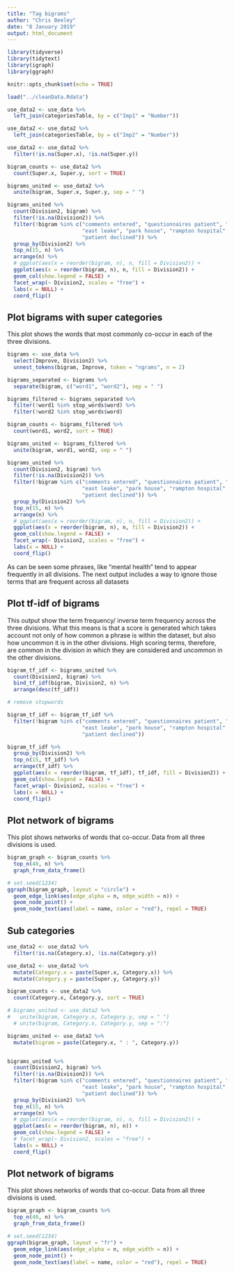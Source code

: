 ```yaml
---
title: "Tag bigrams"
author: "Chris Beeley"
date: "8 January 2019"
output: html_document
---
```


```r

library(tidyverse)
library(tidytext)
library(igraph)
library(ggraph)

knitr::opts_chunk$set(echo = TRUE)

load("../cleanData.Rdata")

use_data2 <- use_data %>% 
  left_join(categoriesTable, by = c("Imp1" = "Number"))

use_data2 <- use_data2 %>% 
  left_join(categoriesTable, by = c("Imp2" = "Number"))

use_data2 <- use_data2 %>% 
  filter(!is.na(Super.x), !is.na(Super.y))

bigram_counts <- use_data2 %>% 
  count(Super.x, Super.y, sort = TRUE)

bigrams_united <- use_data2 %>% 
  unite(bigram, Super.x, Super.y, sep = " ")

bigrams_united %>% 
  count(Division2, bigram) %>%  
  filter(!is.na(Division2)) %>%
  filter(!bigram %in% c("comments entered", "questionnaires patient", "99 naunclearblank",
                        "east leake", "park house", "rampton hospital", "arnold lodge",
                        "patient declined")) %>%
  group_by(Division2) %>%
  top_n(15, n) %>% 
  arrange(n) %>%
  # ggplot(aes(x = reorder(bigram, n), n, fill = Division2)) +
  ggplot(aes(x = reorder(bigram, n), n, fill = Division2)) +
  geom_col(show.legend = FALSE) +
  facet_wrap(~ Division2, scales = "free") +
  labs(x = NULL) +
  coord_flip()

```

## Plot bigrams with super categories

This plot shows the words that most commonly co-occur in each of the three divisions.

```r

bigrams <- use_data %>% 
  select(Improve, Division2) %>% 
  unnest_tokens(bigram, Improve, token = "ngrams", n = 2)

bigrams_separated <- bigrams %>% 
  separate(bigram, c("word1", "word2"), sep = " ")

bigrams_filtered <- bigrams_separated %>% 
  filter(!word1 %in% stop_words$word) %>% 
  filter(!word2 %in% stop_words$word)

bigram_counts <- bigrams_filtered %>% 
  count(word1, word2, sort = TRUE)

bigrams_united <- bigrams_filtered %>% 
  unite(bigram, word1, word2, sep = " ")

bigrams_united %>% 
  count(Division2, bigram) %>%  
  filter(!is.na(Division2)) %>%
  filter(!bigram %in% c("comments entered", "questionnaires patient", "99 naunclearblank",
                        "east leake", "park house", "rampton hospital", "arnold lodge",
                        "patient declined")) %>%
  group_by(Division2) %>%
  top_n(15, n) %>% 
  arrange(n) %>%
  # ggplot(aes(x = reorder(bigram, n), n, fill = Division2)) +
  ggplot(aes(x = reorder(bigram, n), n, fill = Division2)) +
  geom_col(show.legend = FALSE) +
  facet_wrap(~ Division2, scales = "free") +
  labs(x = NULL) +
  coord_flip()

```

As can be seen some phrases, like "mental health" tend to appear frequently in all divisions. The next output includes a way to ignore those terms that are frequent across all datasets

## Plot tf-idf of bigrams

This output show the term frequency/ inverse term frequency across the three divisions. What this means is that a score is generated which takes account not only of how common a phrase is within the dataset, but also how uncommon it is in the other divisions. High scoring terms, therefore, are common in the division in which they are considered and uncommon in the other divisions.

```r

bigram_tf_idf <- bigrams_united %>% 
  count(Division2, bigram) %>% 
  bind_tf_idf(bigram, Division2, n) %>% 
  arrange(desc(tf_idf))

# remove stopwords

bigram_tf_idf <- bigram_tf_idf %>% 
  filter(!bigram %in% c("comments entered", "questionnaires patient", "99 naunclearblank",
                        "east leake", "park house", "rampton hospital", "arnold lodge",
                        "patient declined"))

bigram_tf_idf %>% 
  group_by(Division2) %>% 
  top_n(15, tf_idf) %>% 
  arrange(tf_idf) %>% 
  ggplot(aes(x = reorder(bigram, tf_idf), tf_idf, fill = Division2)) +
  geom_col(show.legend = FALSE) +
  facet_wrap(~ Division2, scales = "free") +
  labs(x = NULL) +
  coord_flip()

```

## Plot network of bigrams

This plot shows networks of words that co-occur. Data from all three divisions is used.

```r

bigram_graph <- bigram_counts %>% 
  top_n(40, n) %>% 
  graph_from_data_frame()

# set.seed(1234)
ggraph(bigram_graph, layout = "circle") +
  geom_edge_link(aes(edge_alpha = n, edge_width = n)) + 
  geom_node_point() +
  geom_node_text(aes(label = name, color = "red"), repel = TRUE)

```

## Sub categories

```r

use_data2 <- use_data2 %>% 
  filter(!is.na(Category.x), !is.na(Category.y))

use_data2 <- use_data2 %>% 
  mutate(Category.x = paste(Super.x, Category.x)) %>% 
  mutate(Category.y = paste(Super.y, Category.y))

bigram_counts <- use_data2 %>% 
  count(Category.x, Category.y, sort = TRUE)

# bigrams_united <- use_data2 %>% 
#   unite(bigram, Category.x, Category.y, sep = " ")
  # unite(bigram, Category.x, Category.y, sep = ":")

bigrams_united <- use_data2 %>% 
  mutate(bigram = paste(Category.x, " : ", Category.y))


bigrams_united %>% 
  count(Division2, bigram) %>%  
  filter(!is.na(Division2)) %>%
  filter(!bigram %in% c("comments entered", "questionnaires patient", "99 naunclearblank",
                        "east leake", "park house", "rampton hospital", "arnold lodge",
                        "patient declined")) %>%
  group_by(Division2) %>%
  top_n(15, n) %>% 
  arrange(n) %>%
  # ggplot(aes(x = reorder(bigram, n), n, fill = Division2)) +
  ggplot(aes(x = reorder(bigram, n), n)) +
  geom_col(show.legend = FALSE) +
  # facet_wrap(~ Division2, scales = "free") +
  labs(x = NULL) +
  coord_flip()

```

## Plot network of bigrams

This plot shows networks of words that co-occur. Data from all three divisions is used.

```r

bigram_graph <- bigram_counts %>% 
  top_n(40, n) %>% 
  graph_from_data_frame()

# set.seed(1234)
ggraph(bigram_graph, layout = "fr") +
  geom_edge_link(aes(edge_alpha = n, edge_width = n)) + 
  geom_node_point() +
  geom_node_text(aes(label = name, color = "red"), repel = TRUE)

```
